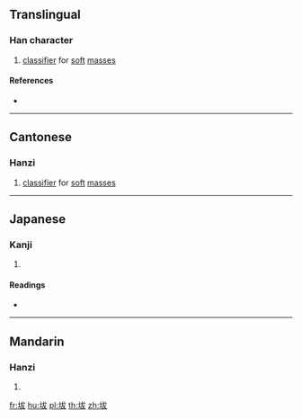 ==Translingual==

===Han character===
{{Han char|rn=32|rad=土|as=05|sn=8|four=|canj=GIKE|ids=⿰土犮}}

# {{context|Cantonese|lang=mul}} [[classifier]] for [[soft]] [[mass]]es

====References====
* {{Han ref|kx=0227.040|dkj=05000|dj=0462.210|hdz=10430.080|uh=577A|ud=22394}}

----

==Cantonese==

===Hanzi===
{{yue-hanzi|jyut=[[paat6]], [[pet6]]|y=paat6, pet6}}

# [[classifier]] for [[soft]] [[mass]]es

----

==Japanese==

===Kanji===
{{ja-kanji|grade=|rs=土05}}

# {{defn|lang=ja|sort=土05}}

====Readings====
* {{ja-readings|on=[[はつ]] (hatsu), [[はち]] (hachi), [[ぼち]] (bochi)|kun=[[ちりのさま]] (chirinosama)}}

----

==Mandarin==

===Hanzi===
{{cmn-hanzi|pin=[[bá]] ([[ba2]])|wg=pa<sup>2</sup>}}

# {{defn|lang=cmn|sort=土05}}

[[fr:坺]]
[[hu:坺]]
[[pl:坺]]
[[th:坺]]
[[zh:坺]]